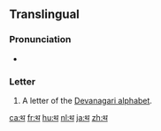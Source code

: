 {{Devanagari character info|hex=925|name=DEVANAGARI LETTER THA|image=[[File:Deva-थ-order.gif|100px]]}}
==Translingual==

===Pronunciation===
* {{IPA|/t̪ʰə/|lang=mul}}

===Letter===
{{mul-Deva|tha}}

# A letter of the [[Devanagari alphabet]].

[[ca:थ]]
[[fr:थ]]
[[hu:थ]]
[[nl:थ]]
[[ja:थ]]
[[zh:थ]]